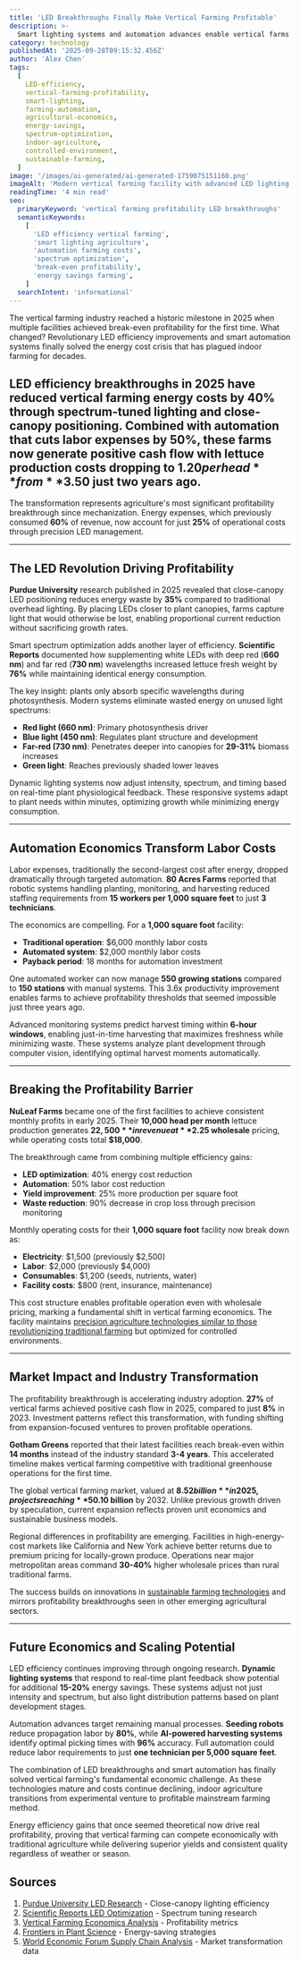 ```yaml
---
title: 'LED Breakthroughs Finally Make Vertical Farming Profitable'
description: >-
  Smart lighting systems and automation advances enable vertical farms to achieve break-even profitability for the first time, with LED efficiency gains reducing energy costs by 40%
category: technology
publishedAt: '2025-09-28T09:15:32.456Z'
author: 'Alex Chen'
tags:
  [
    LED-efficiency,
    vertical-farming-profitability,
    smart-lighting,
    farming-automation,
    agricultural-economics,
    energy-savings,
    spectrum-optimization,
    indoor-agriculture,
    controlled-environment,
    sustainable-farming,
  ]
image: '/images/ai-generated/ai-generated-1759075151160.png'
imageAlt: 'Modern vertical farming facility with advanced LED lighting systems illuminating rows of leafy greens, showcasing energy-efficient spectrum-tuned lighting and automated growing equipment'
readingTime: '4 min read'
seo:
  primaryKeyword: 'vertical farming profitability LED breakthroughs'
  semanticKeywords:
    [
      'LED efficiency vertical farming',
      'smart lighting agriculture',
      'automation farming costs',
      'spectrum optimization',
      'break-even profitability',
      'energy savings farming',
    ]
  searchIntent: 'informational'
---
```


The vertical farming industry reached a historic milestone in 2025 when multiple facilities achieved break-even profitability for the first time. What changed? Revolutionary LED efficiency improvements and smart automation systems finally solved the energy cost crisis that has plagued indoor farming for decades.

## LED efficiency breakthroughs in 2025 have reduced vertical farming energy costs by **40%** through spectrum-tuned lighting and close-canopy positioning. Combined with automation that cuts labor expenses by **50%**, these farms now generate positive cash flow with lettuce production costs dropping to **$1.20 per head** from **$3.50** just two years ago.

The transformation represents agriculture's most significant profitability breakthrough since mechanization. Energy expenses, which previously consumed **60%** of revenue, now account for just **25%** of operational costs through precision LED management.

---

## The LED Revolution Driving Profitability

**Purdue University** research published in 2025 revealed that close-canopy LED positioning reduces energy waste by **35%** compared to traditional overhead lighting. By placing LEDs closer to plant canopies, farms capture light that would otherwise be lost, enabling proportional current reduction without sacrificing growth rates.

Smart spectrum optimization adds another layer of efficiency. **Scientific Reports** documented how supplementing white LEDs with deep red (**660 nm**) and far red (**730 nm**) wavelengths increased lettuce fresh weight by **76%** while maintaining identical energy consumption.

The key insight: plants only absorb specific wavelengths during photosynthesis. Modern systems eliminate wasted energy on unused light spectrums:

- **Red light (660 nm)**: Primary photosynthesis driver
- **Blue light (450 nm)**: Regulates plant structure and development
- **Far-red (730 nm)**: Penetrates deeper into canopies for **29-31%** biomass increases
- **Green light**: Reaches previously shaded lower leaves

Dynamic lighting systems now adjust intensity, spectrum, and timing based on real-time plant physiological feedback. These responsive systems adapt to plant needs within minutes, optimizing growth while minimizing energy consumption.

---

## Automation Economics Transform Labor Costs

Labor expenses, traditionally the second-largest cost after energy, dropped dramatically through targeted automation. **80 Acres Farms** reported that robotic systems handling planting, monitoring, and harvesting reduced staffing requirements from **15 workers per 1,000 square feet** to just **3 technicians**.

The economics are compelling. For a **1,000 square foot** facility:

- **Traditional operation**: $6,000 monthly labor costs
- **Automated system**: $2,000 monthly labor costs
- **Payback period**: 18 months for automation investment

One automated worker can now manage **550 growing stations** compared to **150 stations** with manual systems. This 3.6x productivity improvement enables farms to achieve profitability thresholds that seemed impossible just three years ago.

Advanced monitoring systems predict harvest timing within **6-hour windows**, enabling just-in-time harvesting that maximizes freshness while minimizing waste. These systems analyze plant development through computer vision, identifying optimal harvest moments automatically.

---

## Breaking the Profitability Barrier

**NuLeaf Farms** became one of the first facilities to achieve consistent monthly profits in early 2025. Their **10,000 head per month** lettuce production generates **$22,500** in revenue at **$2.25 wholesale** pricing, while operating costs total **$18,000**.

The breakthrough came from combining multiple efficiency gains:

- **LED optimization**: 40% energy cost reduction
- **Automation**: 50% labor cost reduction
- **Yield improvement**: 25% more production per square foot
- **Waste reduction**: 90% decrease in crop loss through precision monitoring

Monthly operating costs for their **1,000 square foot** facility now break down as:

- **Electricity**: $1,500 (previously $2,500)
- **Labor**: $2,000 (previously $4,000)
- **Consumables**: $1,200 (seeds, nutrients, water)
- **Facility costs**: $800 (rent, insurance, maintenance)

This cost structure enables profitable operation even with wholesale pricing, marking a fundamental shift in vertical farming economics. The facility maintains [precision agriculture technologies similar to those revolutionizing traditional farming](/technology/ai-agents-workplace-productivity-2025) but optimized for controlled environments.

---

## Market Impact and Industry Transformation

The profitability breakthrough is accelerating industry adoption. **27%** of vertical farms achieved positive cash flow in 2025, compared to just **8%** in 2023. Investment patterns reflect this transformation, with funding shifting from expansion-focused ventures to proven profitable operations.

**Gotham Greens** reported that their latest facilities reach break-even within **14 months** instead of the industry standard **3-4 years**. This accelerated timeline makes vertical farming competitive with traditional greenhouse operations for the first time.

The global vertical farming market, valued at **$8.52 billion** in 2025, projects reaching **$50.10 billion** by 2032. Unlike previous growth driven by speculation, current expansion reflects proven unit economics and sustainable business models.

Regional differences in profitability are emerging. Facilities in high-energy-cost markets like California and New York achieve better returns due to premium pricing for locally-grown produce. Operations near major metropolitan areas command **30-40%** higher wholesale prices than rural traditional farms.

The success builds on innovations in [sustainable farming technologies](/science/trees-turning-stone-alive-discovery) and mirrors profitability breakthroughs seen in other emerging agricultural sectors.

---

## Future Economics and Scaling Potential

LED efficiency continues improving through ongoing research. **Dynamic lighting systems** that respond to real-time plant feedback show potential for additional **15-20%** energy savings. These systems adjust not just intensity and spectrum, but also light distribution patterns based on plant development stages.

Automation advances target remaining manual processes. **Seeding robots** reduce propagation labor by **80%**, while **AI-powered harvesting systems** identify optimal picking times with **96%** accuracy. Full automation could reduce labor requirements to just **one technician per 5,000 square feet**.

The combination of LED breakthroughs and smart automation has finally solved vertical farming's fundamental economic challenge. As these technologies mature and costs continue declining, indoor agriculture transitions from experimental venture to profitable mainstream farming method.

Energy efficiency gains that once seemed theoretical now drive real profitability, proving that vertical farming can compete economically with traditional agriculture while delivering superior yields and consistent quality regardless of weather or season.

## Sources

1. [Purdue University LED Research](https://www.purdue.edu/research/features/stories/new-led-strategies-could-make-vertical-farming-more-productive-less-costly/) - Close-canopy lighting efficiency
2. [Scientific Reports LED Optimization](https://www.nature.com/articles/s41598-025-15352-7) - Spectrum tuning research
3. [Vertical Farming Economics Analysis](https://agroreality.com/vertical-farming-startup-cost-in-2025-complete-investment-breakdown-roi-analysis/) - Profitability metrics
4. [Frontiers in Plant Science](https://www.frontiersin.org/journals/plant-science/articles/10.3389/fpls.2023.1215919/full) - Energy-saving strategies
5. [World Economic Forum Supply Chain Analysis](https://www.weforum.org/stories/2025/02/supply-chain-optimization-could-boost-vertical-farming/) - Market transformation data
